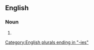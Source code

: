 ==English==

===Noun===
{{head|en|noun form}}

# {{plural of|en|abnormity}}

[[Category:English plurals ending in "-ies"]]